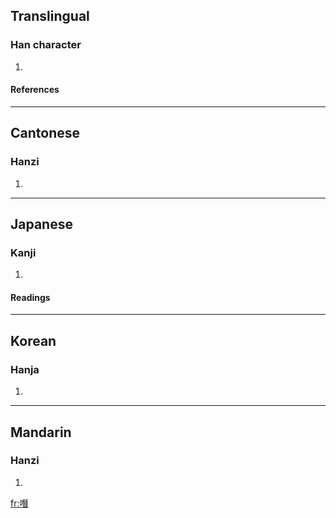 ==Translingual==
===Han character===
{{Han char|rn=30|rad=口|as=12|sn=15|four=6106<sub>1</sub>|canj=口一山日 (RMUA)}}
# {{defn|Han}}
====References====
{{Han ref|kx=0208.160|dkj=04296|dj=0431.110|hdz=10682.150|uh=5646|ud=22086|bh=E4FD|bd=58621}}
----
==Cantonese==
===Hanzi===
{{yue-hanzi|jyut=|y=chaam2}}
# {{defn|Cantonese}}
----
==Japanese==
===Kanji===
{{ja-kanji|grade=|rs=口12}}
# {{defn|Japanese}} 
====Readings====
{{ja-readings|on=[[そう]] (sō), [[さん]] (san)|kun=[[ふくむ]] (fukumu), [[かむ]] (kamu)}}
----
==Korean==
===Hanja===
{{ko-hanja|hangeul=참|rv=cham|mr=ch'am}}
# {{defn|Korean}}
----
==Mandarin==
===Hanzi===
{{cmn-hanzi|pin=[[zǎn]] (zan3)|wg=tsan<sup>3</sup>}}
# {{defn|Mandarin}}

[[fr:噆]]